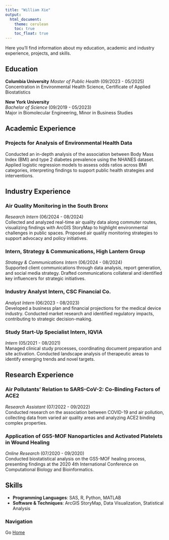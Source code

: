```yaml
---
title: "William Xie"
output: 
  html_document:
    theme: cerulean
    toc: true
    toc_float: true
---
```


Here you'll find information about my education, academic and industry experience, projects, and skills.

## Education

**Columbia University**
*Master of Public Health* (09/2023 - 05/2025)  
Concentration in Environmental Health Science, Certificate of Applied Biostatistics  

**New York University**  
*Bachelor of Science* (09/2019 - 05/2023)  
Major in Biomolecular Engineering, Minor in Business Studies  

## Academic Experience

### Projects for Analysis of Environmental Health Data  
Conducted an in-depth analysis of the association between Body Mass Index (BMI) and type 2 diabetes prevalence using the NHANES dataset. Applied logistic regression models to assess odds ratios across BMI categories, interpreting findings to support public health strategies and interventions.

## Industry Experience

### Air Quality Monitoring in the South Bronx  
*Research Intern* (06/2024 - 08/2024)  
Collected and analyzed real-time air quality data along commuter routes, visualizing findings with ArcGIS StoryMap to highlight environmental challenges in public spaces. Proposed air quality monitoring strategies to support advocacy and policy initiatives.

### Intern, Strategy & Communications, High Lantern Group  
*Strategy & Communications Intern* (06/2024 - 08/2024)  
Supported client communications through data analysis, report generation, and social media strategy. Drafted communications collateral and identified key influencers for strategic initiatives.

### Industry Analyst Intern, CSC Financial Co.  
*Analyst Intern* (06/2023 - 08/2023)  
Developed a business plan and financial projections for the medical device industry. Conducted market research and identified regulatory impacts, contributing to strategic decision-making.

### Study Start-Up Specialist Intern, IQVIA  
*Intern* (05/2021 - 08/2021)  
Managed clinical study processes, coordinating document preparation and site activation. Conducted landscape analysis of therapeutic areas to identify emerging trends and novel targets.

## Research Experience

### Air Pollutants' Relation to SARS-CoV-2: Co-Binding Factors of ACE2  
*Research Assistant* (07/2022 - 09/2022)  
Conducted research on the association between COVID-19 and air pollution, collecting data from varied air quality areas and analyzing ACE2 binding complex properties.

### Application of GS5-MOF Nanoparticles and Activated Platelets in Wound Healing  
*Online Research* (07/2020 - 09/2020)  
Conducted biostatistical analysis on the GS5-MOF healing process, presenting findings at the 2020 4th International Conference on Computational Biology and Bioinformatics.

## Skills

- **Programming Languages**: SAS, R, Python, MATLAB  
- **Software & Techniques**: ArcGIS StoryMap, Data Visualization, Statistical Analysis  

### Navigation

Go [Home](index.html)
